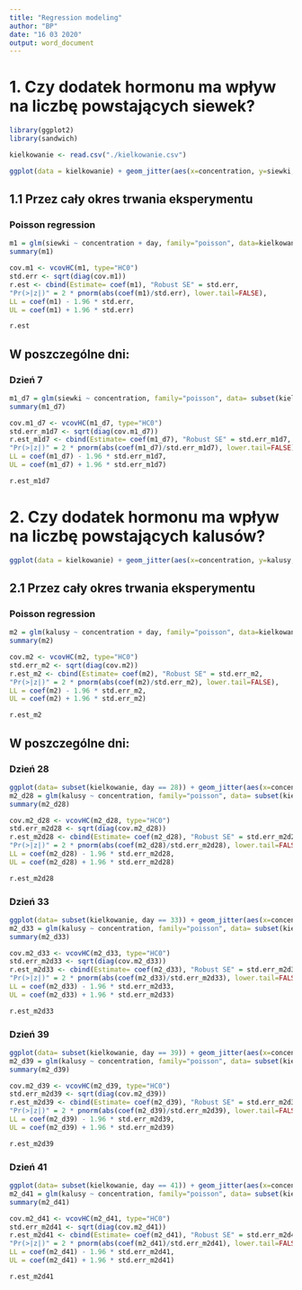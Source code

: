 ```yaml
---
title: "Regression modeling"
author: "BP"
date: "16 03 2020"
output: word_document
---
```


# 1. Czy dodatek hormonu ma wpływ na liczbę powstających siewek?

```r
library(ggplot2)
library(sandwich)

kielkowanie <- read.csv("./kielkowanie.csv")

ggplot(data = kielkowanie) + geom_jitter(aes(x=concentration, y=siewki, color = factor(day))) + geom_boxplot(aes(x=concentration, y=siewki))
```

## 1.1 Przez cały okres trwania eksperymentu

### Poisson regression

```r
m1 = glm(siewki ~ concentration + day, family="poisson", data=kielkowanie)
summary(m1)

cov.m1 <- vcovHC(m1, type="HC0")
std.err <- sqrt(diag(cov.m1))
r.est <- cbind(Estimate= coef(m1), "Robust SE" = std.err,
"Pr(>|z|)" = 2 * pnorm(abs(coef(m1)/std.err), lower.tail=FALSE),
LL = coef(m1) - 1.96 * std.err,
UL = coef(m1) + 1.96 * std.err)

r.est
```

## W poszczególne dni:

### Dzień 7

```r
m1_d7 = glm(siewki ~ concentration, family="poisson", data= subset(kielkowanie, day == 7))
summary(m1_d7)

cov.m1_d7 <- vcovHC(m1_d7, type="HC0")
std.err_m1d7 <- sqrt(diag(cov.m1_d7))
r.est_m1d7 <- cbind(Estimate= coef(m1_d7), "Robust SE" = std.err_m1d7,
"Pr(>|z|)" = 2 * pnorm(abs(coef(m1_d7)/std.err_m1d7), lower.tail=FALSE),
LL = coef(m1_d7) - 1.96 * std.err_m1d7,
UL = coef(m1_d7) + 1.96 * std.err_m1d7)

r.est_m1d7
```

# 2. Czy dodatek hormonu ma wpływ na liczbę powstających kalusów?

```r
ggplot(data = kielkowanie) + geom_jitter(aes(x=concentration, y=kalusy, color = factor(day))) + geom_boxplot(aes(x=concentration, y=kalusy))
```

## 2.1 Przez cały okres trwania eksperymentu

### Poisson regression

```r
m2 = glm(kalusy ~ concentration + day, family="poisson", data=kielkowanie)
summary(m2)

cov.m2 <- vcovHC(m2, type="HC0")
std.err_m2 <- sqrt(diag(cov.m2))
r.est_m2 <- cbind(Estimate= coef(m2), "Robust SE" = std.err_m2,
"Pr(>|z|)" = 2 * pnorm(abs(coef(m2)/std.err_m2), lower.tail=FALSE),
LL = coef(m2) - 1.96 * std.err_m2,
UL = coef(m2) + 1.96 * std.err_m2)

r.est_m2
```

## W poszczególne dni:

### Dzień 28

```r
ggplot(data= subset(kielkowanie, day == 28)) + geom_jitter(aes(x=concentration, y=kalusy))
m2_d28 = glm(kalusy ~ concentration, family="poisson", data= subset(kielkowanie, day == 28))
summary(m2_d28)

cov.m2_d28 <- vcovHC(m2_d28, type="HC0")
std.err_m2d28 <- sqrt(diag(cov.m2_d28))
r.est_m2d28 <- cbind(Estimate= coef(m2_d28), "Robust SE" = std.err_m2d28,
"Pr(>|z|)" = 2 * pnorm(abs(coef(m2_d28)/std.err_m2d28), lower.tail=FALSE),
LL = coef(m2_d28) - 1.96 * std.err_m2d28,
UL = coef(m2_d28) + 1.96 * std.err_m2d28)

r.est_m2d28
```

### Dzień 33

```r
ggplot(data= subset(kielkowanie, day == 33)) + geom_jitter(aes(x=concentration, y=kalusy))
m2_d33 = glm(kalusy ~ concentration, family="poisson", data= subset(kielkowanie, day == 33))
summary(m2_d33)

cov.m2_d33 <- vcovHC(m2_d33, type="HC0")
std.err_m2d33 <- sqrt(diag(cov.m2_d33))
r.est_m2d33 <- cbind(Estimate= coef(m2_d33), "Robust SE" = std.err_m2d33,
"Pr(>|z|)" = 2 * pnorm(abs(coef(m2_d33)/std.err_m2d33), lower.tail=FALSE),
LL = coef(m2_d33) - 1.96 * std.err_m2d33,
UL = coef(m2_d33) + 1.96 * std.err_m2d33)

r.est_m2d33
```

### Dzień 39

```r
ggplot(data= subset(kielkowanie, day == 39)) + geom_jitter(aes(x=concentration, y=kalusy))
m2_d39 = glm(kalusy ~ concentration, family="poisson", data= subset(kielkowanie, day == 39))
summary(m2_d39)

cov.m2_d39 <- vcovHC(m2_d39, type="HC0")
std.err_m2d39 <- sqrt(diag(cov.m2_d39))
r.est_m2d39 <- cbind(Estimate= coef(m2_d39), "Robust SE" = std.err_m2d39,
"Pr(>|z|)" = 2 * pnorm(abs(coef(m2_d39)/std.err_m2d39), lower.tail=FALSE),
LL = coef(m2_d39) - 1.96 * std.err_m2d39,
UL = coef(m2_d39) + 1.96 * std.err_m2d39)

r.est_m2d39
```

### Dzień 41

```r
ggplot(data= subset(kielkowanie, day == 41)) + geom_jitter(aes(x=concentration, y=kalusy))
m2_d41 = glm(kalusy ~ concentration, family="poisson", data= subset(kielkowanie, day == 41))
summary(m2_d41)

cov.m2_d41 <- vcovHC(m2_d41, type="HC0")
std.err_m2d41 <- sqrt(diag(cov.m2_d41))
r.est_m2d41 <- cbind(Estimate= coef(m2_d41), "Robust SE" = std.err_m2d41,
"Pr(>|z|)" = 2 * pnorm(abs(coef(m2_d41)/std.err_m2d41), lower.tail=FALSE),
LL = coef(m2_d41) - 1.96 * std.err_m2d41,
UL = coef(m2_d41) + 1.96 * std.err_m2d41)

r.est_m2d41
```